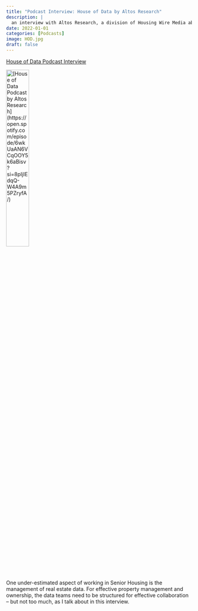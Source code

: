 ```yaml
---
title: "Podcast Interview: House of Data by Altos Research"
description: |
  an interview with Altos Research, a division of Housing Wire Media about data team management.
date: 2022-01-01
categories: [Podcasts]
image: HOD.jpg
draft: false
---
```

[House of Data Podcast Interview](https://open.spotify.com/episode/248bPfnID1Bi0Bt6GrykRr?si=w26UwJymTVWfGW89z0Oeug/)

<img class="img-styling" src="HOD.jpg" alt="[House of Data Podcast by Altos Research](https://open.spotify.com/episode/6wkUaAN6VCqOOY5k6aBisv?si=8pIjIEdqQ-W4A9m5PZryfA/)" width="35%">

::: {.gray-italic .center-text}
One under-estimated aspect of working in Senior Housing is the management of real estate data. For effective property management and ownership, the data teams need to be structured for effective collaboration -- but not too much, as I talk about in this interview.
:::

<!-- <br> -->

<!-- <img class="img-styling" src="cathedral-peak.jpeg" alt="A woman stands on top of a rocky peak with blue sky and chapparal-covered mountains in the background. Blue sky is visible to the left, and foggy, dark clouds are rolling in from the right." width="70%"> -->

<!-- ::: {.gray-italic .center-text} -->
<!-- Cathedral Peak, Santa Barbara, CA -->
<!-- ::: -->

<!-- <br> -->

<!-- # What's on the dashboard? -->

<!-- This is very much an ongoing work in-progress, but the first version included a "Gear Garage" for tracking mileage on my hiking boots and bike, an activity heat map of all recorded hikes, bike rides, and walks, visualizations for exploring activity distance and elevation gain, and an interactive table of the raw data. -->

<!-- There are many more visualizations and features I'd love to add (but have been severely lacking the time to do so). I also still manually retrieve new activities using the Strava API via the [`{rstrava}` package](https://github.com/fawda123/rStrava), but I hope to automate this in the next version. Stay tuned! -->